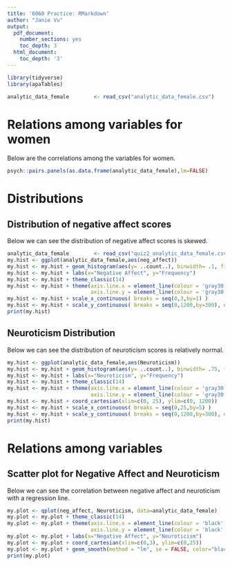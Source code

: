 ```yaml
---
title: '6060 Practice: RMarkdown'
author: "Janie Vu"
output:
  pdf_document:
    number_sections: yes
    toc_depth: 3
  html_document:
    toc_depth: '3'
---
```


```r

library(tidyverse)
library(apaTables)

analytic_data_female        <- read_csv("analytic_data_female.csv")
```

# **Relations among variables for women**
Below are the correlations among the variables for women.

```r
psych::pairs.panels(as.data.frame(analytic_data_female),lm=FALSE)
```

\pagebreak

# **Distributions**

## **Distribution of negative affect scores**

Below we can see the distribution of negative affect scores is skewed.

```r
analytic_data_female        <- read_csv("quiz2_analytic_data_female.csv")
my.hist <- ggplot(analytic_data_female,aes(neg_affect))
my.hist <- my.hist + geom_histogram(aes(y= ..count..), binwidth= .1, fill="gray30", color="gray30")
my.hist <- my.hist + labs(x="Negative Affect", y="Frequency")
my.hist <- my.hist + theme_classic(14)
my.hist <- my.hist + theme(axis.line.x = element_line(colour = 'gray30', size=0.5, linetype='solid'),
                           axis.line.y = element_line(colour = 'gray30', size=0.5, linetype='solid'))
my.hist <- my.hist + scale_x_continuous( breaks = seq(0,3,by=1) )
my.hist <- my.hist + scale_y_continuous( breaks = seq(0,1200,by=300), expand=c(0,0) )
print(my.hist)  
```

\pagebreak

## **Neuroticism Distribution**

Below we can see the distribution of neuroticism scores is relatively normal.

```r
my.hist <- ggplot(analytic_data_female,aes(Neuroticism))
my.hist <- my.hist + geom_histogram(aes(y= ..count..), binwidth= .75, fill="gray30", color="gray30")
my.hist <- my.hist + labs(x="Neuroticism", y="Frequency")
my.hist <- my.hist + theme_classic(14)
my.hist <- my.hist + theme(axis.line.x = element_line(colour = 'gray30', size=0.5, linetype='solid'),
                           axis.line.y = element_line(colour = 'gray30', size=0.5, linetype='solid'))
my.hist <- my.hist + coord_cartesian(xlim=c(0, 25), ylim=c(0, 1200))
my.hist <- my.hist + scale_x_continuous( breaks = seq(0,25,by=5) )
my.hist <- my.hist + scale_y_continuous( breaks = seq(0,1200,by=300), expand=c(0,0) )
print(my.hist)
```

\pagebreak

# **Relations among variables**

## **Scatter plot for Negative Affect and Neuroticism**

Below we can see the correlation between negative affect and neuroticism with a regression line.

```r
my.plot <- qplot(neg_affect, Neuroticism, data=analytic_data_female)
my.plot <- my.plot + theme_classic(14)
my.plot <- my.plot + theme(axis.line.x = element_line(colour = 'black', size=0.5, linetype='solid'),
                           axis.line.y = element_line(colour = 'black', size=0.5, linetype = 'solid'))
my.plot <- my.plot + labs(x="Negative Affect", y="Neuroticism")
my.plot <- my.plot + coord_cartesian(xlim=c(0,3), ylim=c(0,25))
my.plot <- my.plot + geom_smooth(method = "lm", se = FALSE, color="black")
print(my.plot)
```

